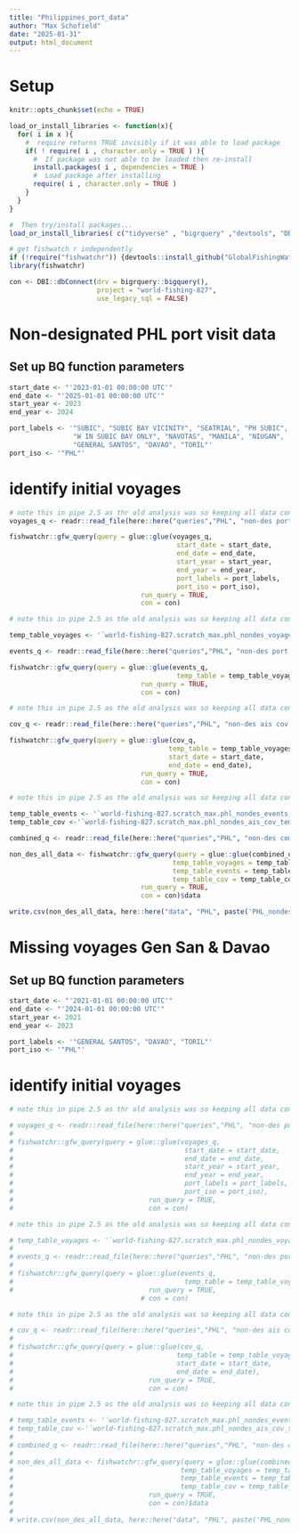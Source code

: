 ```yaml
---
title: "Philippines_port_data"
author: "Max Schofield"
date: "2025-01-31"
output: html_document
---
```


```{=html}
<style>
body {
text-align: left}
</style>
```

# Setup 

```r
knitr::opts_chunk$set(echo = TRUE)
```

```r
load_or_install_libraries <- function(x){
  for( i in x ){
    #  require returns TRUE invisibly if it was able to load package
    if( ! require( i , character.only = TRUE ) ){
      #  If package was not able to be loaded then re-install
      install.packages( i , dependencies = TRUE )
      #  Load package after installing
      require( i , character.only = TRUE )
    }
  }
}

#  Then try/install packages...
load_or_install_libraries( c("tidyverse" , "bigrquery" ,"devtools", "DBI","glue", "lubridate", "here", "sf", "extrafont", "patchwork", "terra", "rgeos", "ggspatial") )

# get fishwatch r independently 
if (!require("fishwatchr")) {devtools::install_github("GlobalFishingWatch/fishwatchr")}
library(fishwatchr)

```

```r
con <- DBI::dbConnect(drv = bigrquery::bigquery(), 
                      project = "world-fishing-827", 
                      use_legacy_sql = FALSE)
```

# Non-designated PHL port visit data 
## Set up BQ function parameters

```r
start_date <- "'2023-01-01 00:00:00 UTC'" 
end_date <- "'2025-01-01 00:00:00 UTC'"
start_year <- 2023
end_year <- 2024

port_labels <- '"SUBIC", "SUBIC BAY VICINITY", "SEATRIAL", "PH SUBIC", 
                "W IN SUBIC BAY ONLY", "NAVOTAS", "MANILA", "NIUGAN", 
                "GENERAL SANTOS", "DAVAO", "TORIL"'
port_iso <- '"PHL"'
```

# identify initial voyages

```r
# note this in pipe 2.5 as thr old analysis was so keeping all data consistent. 
voyages_q <- readr::read_file(here::here("queries","PHL", "non-des port voyages.sql"))

fishwatchr::gfw_query(query = glue::glue(voyages_q, 
                                          start_date = start_date,
                                          end_date = end_date,
                                          start_year = start_year,
                                          end_year = end_year,
                                          port_labels = port_labels,
                                          port_iso = port_iso),
                                 run_query = TRUE,
                                 con = con)

```


```r
# note this in pipe 2.5 as the old analysis was so keeping all data consistent. 

temp_table_voyages <- '`world-fishing-827.scratch_max.phl_nondes_voyages_temp`'

events_q <- readr::read_file(here::here("queries","PHL", "non-des port events.sql"))

fishwatchr::gfw_query(query = glue::glue(events_q, 
                                          temp_table = temp_table_voyages),
                                 run_query = TRUE,
                                 con = con)

```


```r
# note this in pipe 2.5 as the old analysis was so keeping all data consistent. 

cov_q <- readr::read_file(here::here("queries","PHL", "non-des ais cov.sql"))

fishwatchr::gfw_query(query = glue::glue(cov_q, 
                                        temp_table = temp_table_voyages,
                                        start_date = start_date,
                                        end_date = end_date),
                                 run_query = TRUE,
                                 con = con)

```

```r
# note this in pipe 2.5 as the old analysis was so keeping all data consistent. 

temp_table_events <- '`world-fishing-827.scratch_max.phl_nondes_events_temp`'
temp_table_cov <-'`world-fishing-827.scratch_max.phl_nondes_ais_cov_temp`'

combined_q <- readr::read_file(here::here("queries","PHL", "non-des combined.sql"))

non_des_all_data <- fishwatchr::gfw_query(query = glue::glue(combined_q, 
                                         temp_table_voyages = temp_table_voyages,
                                         temp_table_events = temp_table_events,
                                         temp_table_cov = temp_table_cov),
                                 run_query = TRUE,
                                 con = con)$data

write.csv(non_des_all_data, here::here("data", "PHL", paste('PHL_nondes_full_data_', Sys.Date(),".csv", sep='')), row.names=F)
```



# Missing voyages Gen San & Davao 
## Set up BQ function parameters

```r
start_date <- "'2021-01-01 00:00:00 UTC'" 
end_date <- "'2024-01-01 00:00:00 UTC'"
start_year <- 2021
end_year <- 2023

port_labels <- '"GENERAL SANTOS", "DAVAO", "TORIL"'
port_iso <- '"PHL"'
```

# identify initial voyages

```r
# note this in pipe 2.5 as thr old analysis was so keeping all data consistent.

# voyages_q <- readr::read_file(here::here("queries","PHL", "non-des port voyages.sql"))
# 
# fishwatchr::gfw_query(query = glue::glue(voyages_q, 
#                                           start_date = start_date,
#                                           end_date = end_date,
#                                           start_year = start_year,
#                                           end_year = end_year,
#                                           port_labels = port_labels,
#                                           port_iso = port_iso),
#                                  run_query = TRUE,
#                                  con = con)

```


```r
# note this in pipe 2.5 as the old analysis was so keeping all data consistent. 

# temp_table_voyages <- '`world-fishing-827.scratch_max.phl_nondes_voyages_temp`'
# 
# events_q <- readr::read_file(here::here("queries","PHL", "non-des port events.sql"))
# 
# fishwatchr::gfw_query(query = glue::glue(events_q, 
#                                           temp_table = temp_table_voyages),
#                                  run_query = TRUE,
                                 # con = con)

```


```r
# note this in pipe 2.5 as the old analysis was so keeping all data consistent. 

# cov_q <- readr::read_file(here::here("queries","PHL", "non-des ais cov.sql"))
# 
# fishwatchr::gfw_query(query = glue::glue(cov_q, 
#                                         temp_table = temp_table_voyages,
#                                         start_date = start_date,
#                                         end_date = end_date),
#                                  run_query = TRUE,
#                                  con = con)

```

```r
# note this in pipe 2.5 as the old analysis was so keeping all data consistent. 

# temp_table_events <- '`world-fishing-827.scratch_max.phl_nondes_events_temp`'
# temp_table_cov <-'`world-fishing-827.scratch_max.phl_nondes_ais_cov_temp`'
# 
# combined_q <- readr::read_file(here::here("queries","PHL", "non-des combined.sql"))
# 
# non_des_all_data <- fishwatchr::gfw_query(query = glue::glue(combined_q, 
#                                          temp_table_voyages = temp_table_voyages,
#                                          temp_table_events = temp_table_events,
#                                          temp_table_cov = temp_table_cov),
#                                  run_query = TRUE,
#                                  con = con)$data
# 
# write.csv(non_des_all_data, here::here("data", "PHL", paste('PHL_nondes_full_data_', Sys.Date(),".csv", sep='')), row.names=F)
```


